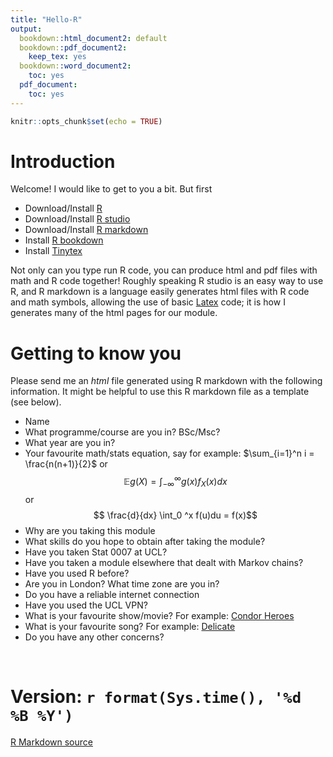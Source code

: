 ```yaml
---
title: "Hello-R"
output:
  bookdown::html_document2: default
  bookdown::pdf_document2:
    keep_tex: yes
  bookdown::word_document2:
    toc: yes
  pdf_document:
    toc: yes
---
```



```r
knitr::opts_chunk$set(echo = TRUE)
```


# Introduction

Welcome!  I would like to get to you a bit. But first

*  Download/Install [R](https://www.r-project.org/)
*  Download/Install [R studio](https://rstudio.com/)
*  Download/Install [R markdown](https://rmarkdown.rstudio.com/)
*  Install  [R bookdown](https://bookdown.org/yihui/bookdown/get-started.html)
*  Install [Tinytex](https://yihui.org/tinytex/)

Not only can you type run R code, you can produce html and pdf files with math and R code together!  Roughly speaking R studio is an easy way to use R, and R markdown is a language easily generates html files with R code and math symbols, allowing the use of basic [Latex](https://en.wikibooks.org/wiki/LaTeX/Mathematics) code; it is how I generates many of the html pages for our module.

#  Getting to know you

Please send me an *html* file generated using R markdown with the following information.  It might be helpful to use this R markdown file as a template (see below).

*  Name
*  What programme/course are you in? BSc/Msc?
*  What year are you in?
*  Your favourite math/stats equation, say for example:
$\sum_{i=1}^n i = \frac{n(n+1)}{2}$ or
$$ \mathbb{E} g(X) = \int_{-\infty} ^{\infty} g(x) f_X(x) dx$$
or
$$ \frac{d}{dx} \int_0 ^x f(u)du = f(x)$$
*  Why are you taking this module
*  What skills do you hope to obtain after taking the module?
*  Have you taken Stat 0007 at UCL?
*  Have you taken a module elsewhere that dealt with Markov chains?
*  Have you used R before?
*  Are you in London?  What time zone are you in?
*  Do you have a reliable internet connection
*  Have you used the UCL VPN?
*  What is your favourite show/movie?  For example: [Condor Heroes](https://www.youtube.com/watch?v=jC1rTOLNGBY) 
*  What is your favourite song?  For example:  [Delicate](https://www.youtube.com/watch?v=tCXGJQYZ9JA)
*  Do you have any other concerns?

<br>

#   Version: `r format(Sys.time(), '%d %B %Y')`
[R Markdown source](https://tsoo-math.github.io/ucl2/hello-R-2001.Rmd)
<br>
<br>
<br>


